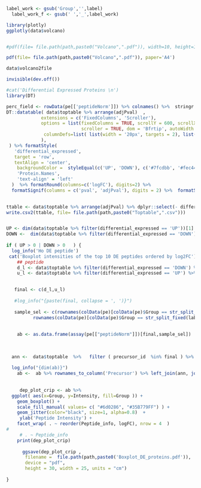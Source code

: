 
```r

label_work <- gsub('Group','',label)
  label_work_f <- gsub(' ','_',label_work)

library(plotly)
ggplotly(data$volcano)


#pdf(file= file.path(path,paste0("Volcano",".pdf")), width=10, height=10, res=200, units="in")

pdf(file= file.path(path,paste0("Volcano",".pdf")), paper='A4')

data$volcano2file

invisible(dev.off())

#cat('Differential Expressed Proteins \n')
library(DT)

perc_field <- rowData(pe[['peptideNorm']]) %>% colnames() %>%  stringr::str_subset('perc') 
DT::datatable( data$toptable %>% arrange(adjPval)  ,
             extensions = c('FixedColumns', 'Scroller'),
             options = list(fixedColumns = TRUE, scrollY = 600, scrollX = TRUE,
                            scroller = TRUE, dom = 'Bfrtip', autoWidth = FALSE,
              columnDefs=list( list(width = '20px', targets = 2), list(width = '20px', targets = 1))
             ),
 ) %>% formatStyle(
   'differential_expressed',
   target = 'row',
   textAlign = 'center',
    backgroundColor =  styleEqual(c('UP', 'DOWN'), c('#7fcdbb', '#fec44f'))) %>%  formatStyle(
    'Protein.Names',
    'text-align' = 'left'  
  )  %>% formatRound(columns=c('logFC'), digits=2) %>%
  formatSignif(columns = c('pval', 'adjPval'), digits = 2) %>%  formatString(columns=perc_field, suffix='%')
  

ttable <- data$toptable %>% arrange(adjPval) %>% dplyr::select(- differential_expressed)
write.csv2(ttable, file= file.path(path,paste0("Toptable",".csv")))


UP <- dim(data$toptable %>% filter(differential_expressed == 'UP'))[1]
DOWN <-  dim(data$toptable %>% filter(differential_expressed == 'DOWN'))[1]
 
if ( UP > 0 | DOWN > 0   ) { 
  log_info('Ho DE peptide')
 cat('Boxplot intensities of the top 10 DE peptides ordered by log2FC')
    ## peptide
    d_l <- data$toptable %>% filter(differential_expressed == 'DOWN') %>% arrange(logFC) %>% head(10)%>%   pull(precursor_id)
    u_l <- data$toptable %>% filter(differential_expressed == 'UP') %>% arrange(logFC) %>% head(10) %>%  pull(precursor_id)

     
   final <- c(d_l,u_l)
   
   #log_info("{paste(final, collapse = ', ')}")
            
   sample_sel <- c(rownames(colData(pe)[colData(pe)$Group == str_split_fixed(label_work,' - ',n=2)[1],] ),
          rownames(colData(pe)[colData(pe)$Group == str_split_fixed(label_work,' - ',n=2)[2],])  ) 
  
   
    ab <- as.data.frame(assay(pe[["peptideNorm"]])[final,sample_sel])
   
    
    
  ann <-  data$toptable  %>%   filter ( precursor_id  %in% final ) %>% dplyr::select(precursor_id  ,logFC,adjPval) %>%  mutate( Peptide_info=  str_wrap( paste(precursor_id,'\n','LogFC:',round(logFC,2),'adjPval',format(adjPval,scientific= TRUE) ,sep=' '),width= 15)  ) %>% dplyr::select(  -adjPval)
  
  log_info("{dim(ab)}")
    ab <-  ab %>% rownames_to_column('Precursor') %>% left_join(ann, join_by(Precursor  == precursor_id)) %>%  gather(Sample, Intensity ,- c(Precursor ,Peptide_info,logFC))  %>% left_join( as.data.frame(colData(pe)), join_by( Sample  == SampleName) )
    
   
     dep_plot_crip <- ab %>%
  ggplot( aes(x=Group, y=Intensity, fill=Group )) +
    geom_boxplot() +
    scale_fill_manual( values= c( "#6d0286", "#35B779FF") ) +
    geom_jitter(color="black", size=1, alpha=0.8)  +
     ylab('Peptide Intensity') +
    facet_wrap( . ~ reorder(Peptide_info, logFC), nrow = 4  )
#
     # . ~ Peptide_info
    print(dep_plot_crip)
  
      ggsave(dep_plot_crip , 
       filename =  file.path(path,paste0('Boxplot_DE_proteins.pdf')),
       device = "pdf",
       height = 30, width = 25, units = "cm")
  
}

```